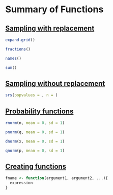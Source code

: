 # Summary of Functions

## [Sampling with replacement](01-samplingdist.qmd#sec-with) {.unnumbered}

```r
expand.grid()
```

```r
fractions()
```

```r
names()
```

```r
sum()
```


## [Sampling without replacement](01-samplingdist.qmd#sec-without) {.unnumbered}

```r
srs(popvalues = , n = )
```


## [Probability functions](02-functions.qmd#sec-prob-func) {.unnumbered}

```r
rnorm(n, mean = 0, sd = 1)
```

```r
pnorm(q, mean = 0, sd = 1)
```

```r
dnorm(x, mean = 0, sd = 1)
```

```r
qnorm(p, mean = 0, sd = 1)
```


## [Creating functions](02-functions.qmd#sec-create-func) {.unnumbered}

```r
fname <- function(argument1, argument2, ...){
  expression
}
```



